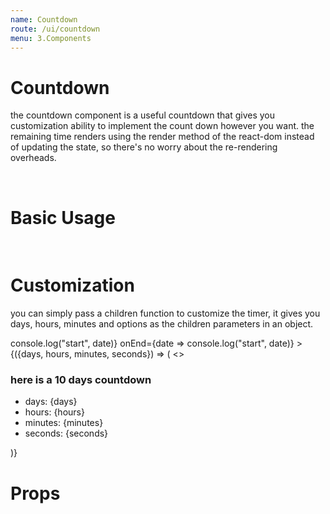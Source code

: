 ```yaml
---
name: Countdown
route: /ui/countdown
menu: 3.Components
---
```



# Countdown
the countdown component is a useful countdown that gives you customization ability to implement the count down however you want.
the remaining time renders using the render method of the react-dom instead of updating the state, so there's no worry about the re-rendering overheads.


<br />

# Basic Usage
<Playground>
  <Countdown date={new Date(Date.now() + (1000 *  60 * 60 * 24 * 10))} />
</Playground>

<br />

# Customization
you can simply pass a children function to customize the timer, it gives you days, hours, minutes and options as the children parameters in an object.

<Playground>
  <Countdown
    date={new Date(Date.now() + (1000 *  60 * 60 * 24 * 10))}
    onStart={date => console.log("start", date)}
    onEnd={date => console.log("start", date)}
  >
    {({days, hours, minutes, seconds}) => (
      <>
        <h3>here is a 10 days countdown</h3>
        <ul>
          <li>days: {days}</li>
          <li>hours: {hours}</li>
          <li>minutes: {minutes}</li>
          <li>seconds: {seconds}</li>
        </ul>
      </>
    )}
  </Countdown>
</Playground>

<br />

# Props
<Props of={Countdown} />
